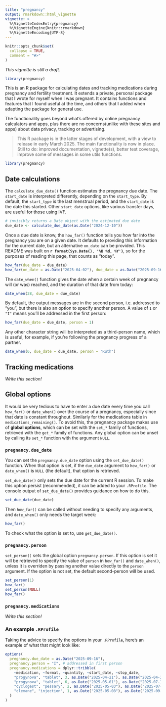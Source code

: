 ```yaml
---
title: "pregnancy"
output: rmarkdown::html_vignette
vignette: >
  %\VignetteIndexEntry{pregnancy}
  %\VignetteEngine{knitr::rmarkdown}
  %\VignetteEncoding{UTF-8}
---
```


```r
knitr::opts_chunk$set(
  collapse = TRUE,
  comment = "#>"
)
```

*This vignette is still a draft*.

```r
library(pregnancy)
```

This is an R package for calculating dates and tracking medications during pregnancy and fertility treatment. 
It extends a private, personal package that I wrote for myself when I was pregnant.
It contains functions and features that I found useful at the time, 
and others that I added when adapting the package for general use.

The functionality goes beyond what's offered by online pregnancy calculators and apps, 
plus there are no concerns(unlike with these sites and apps) about data privacy, tracking or advertising.

> This R package is in the latter stages of development, with a view to release in early March 2025.
> The main functionality is now in place.
> Still to do: improved documentation, vignette(s), better test coverage, improve some of messages in some utils functions.


```r
library(pregnancy)
```

## Date calculations

The `calculate_due_date()` function estimates the pregnancy due date. 
The `start_date` is interpreted differently, depending on the `start_type`. 
By default, the `start_type` is the last menstrual period, and the `start_date` is the date this started.
Other `start_date` options, like various transfer days, are useful for those using IVF.

```r
# invisibly returns a Date object with the estimated due date
due_date <- calculate_due_date(as.Date("2024-12-10"))
```

Once a due date is know, the `how_far()` function tells you how far into the pregnancy you are on a given date.
It defaults to providing this information for the current date, 
but an alternative `on_date` can be provided. 
This README was built on **`r format(Sys.Date(), '%B %d, %Y')`**, 
so for the purposes of reading this page, that counts as "today".

```r
how_far(due_date = due_date)
how_far(on_date = as.Date("2025-04-02"), due_date = as.Date("2025-09-16"))
```

The `date_when()` function gives the date when a certain week of pregnancy will (or was) reached,
and the duration of that date from today:

```r
date_when(28, due_date = due_date)
```

By default, the output messages are in the second person, i.e. addressed to "you",
but there is also an option to specify another person.
A value of `1` or `"I"` means you'll be addressed in the first person:

```r
how_far(due_date = due_date, person = 1)
```

Any other character string will be interpreted as a third-person name,
which is useful, for example, if you're following the pregnancy progress of a partner.


```r
date_when(6, due_date = due_date, person = "Ruth")
```

## Tracking medications

*Write this section!*

## Global options

It would be very tedious to have to enter a due date every time you call `how_far()` or `date_when()` over the course of a pregnancy, especially since that date is constant throughout. 
Similarly for the medications table in `medications_remaining()`.
To avoid this, the pregnancy package makes use of **global options**, 
which can be set with the `set_*` family of functions, 
retrieved with the `get_*` family of functions.
Any global option can be unset by calling its `set_*` function with the argument `NULL`.

### `pregnancy.due_date`

You can set the `pregnancy.due_date` option using the `set_due_date()` function.
When that option is set, if the `due_date` argument to `how_far()` or `date_when()` is `NULL` (the default),
that option is retrieved. 

`set_due_date()` only sets the due date for the current R session. 
To make this option persist (recommended), it can be added to your `.RProfile`. 
The console output of `set_due_date()` provides guidance on how to do this.

```r
set_due_date(due_date)
```

Then `how_far()` can be called without needing to specify any arguments, 
and `date_when()` only needs the target week:

```r
how_far()
```

To check what the option is set to, use `get_due_date()`.

### `pregnancy.person`

`set_person()` sets the global option `pregnancy.person`. 
If this option is set it will be retrieved to specify the value of `person` in `how_far()` and `date_when()`,
unless it is overriden by passing another value directly to the `person` argument. 
If the option is not set, the default second-person will be used.

```r
set_person(1)
how_far()
set_person(NULL) 
how_far()
```

### `pregnancy.medications`

*Write this section!*

### An example `.RProfile`

Taking the advice to specify the options in your `.RProfile`, 
here's an example of what that might look like:

``` r
options(
  pregnancy.due_date = as.Date("2025-09-16"),
  pregnancy.person = "I", # addressed in first person
  pregnancy.medications = dplyr::tribble(
    ~medication, ~format, ~quantity, ~start_date, ~stop_date,
    "progynova", "tablet", 3, as.Date("2025-04-21"), as.Date("2025-04-30"),
    "progynova", "tablet", 6, as.Date("2025-05-01"), as.Date("2025-07-11"),
    "cyclogest", "pessary", 2, as.Date("2025-05-03"), as.Date("2025-07-11"),
    "clexane", "injection", 1, as.Date("2025-05-08"), as.Date("2025-09-05")
  )
)
```

